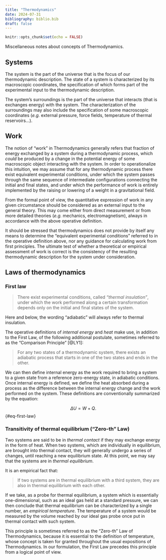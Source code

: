 ```yaml
---
title: "Thermodynamics"
date: 2024-07-31
bibliography: biblio.bib
draft: false
---
```


```r
knitr::opts_chunk$set(echo = FALSE)
```

Miscellaneous notes about concepts of Thermodynamics.

## Systems

The system is the part of the universe that is the focus of our thermodynamic description. The state of a system is characterized by its macroscopic coordinates, the specification of which forms part of the experimental input to the thermodynamic description.

The system's surroundings is the part of the universe that interacts (that is exchanges energy) with the system. The characterization of the surroundings may also include the specification of some macroscopic coordinates (*e.g.* external pressure, force fields, temperature of thermal reservoirs...).

## Work

The notion of "work" in Thermodynamics generally refers that fraction of energy exchanged by a system during a thermodynamic process, which *could* be produced by a change in the potential energy of some macroscopic object interacting with the system. In order to operationalize this intuition, we may assume that for any thermodynamic process there exist equivalent experimental conditions, under which the system passes through the same sequence of intermediate configurations connecting the initial and final states, and under which the performance of work is entirely implemented by the raising or lowering of a weight in a gravitational field.

From the formal point of view, the quantitative expression of work in any given circumstance should be considered as an external input to the general theory. This may come either from direct measurement or from more detailed theories (*e.g.* mechanics, electromagnetism), always in accordance with the above operative definition.

It should be stressed that thermodynamics does not provide by itself any means to determine the "equivalent experimental conditions" referred to in the operative definition above, nor any guidance for calculating work from first principles. The ultimate test of whether a theoretical or empirical assessment of work is correct is the consistency of the resulting thermodynamic description for the system under consideration.

## Laws of thermodynamics

### First law

> There exist experimental conditions, called *"thermal insulation"*, under which the work performed along a certain transformation depends only on the initial and final states of the system.

Here and below, the wording "adiabatic" will always refer to thermal insulation.

The operative definitions of *internal energy* and *heat* make use, in addition to the First Law, of the following additional postulate, sometimes referred to as the "Comparison Principle" [@LY1]:

> For any two states of a thermodynamic system, there exists an adiabatic process that starts in one of the two states and ends in the other.

We can then define internal energy as the work required to bring a system to a given state from a reference zero-energy state, in adiabatic conditions. Once internal energy is defined, we define the heat absorbed during a process as the difference between the internal energy change and the work performed on the system. These definitions are conventionally summarized by the equation:

$$
\Delta U = W+Q.
$$ {#eq-first-law}

### Transitivity of thermal equilibrium ("Zero-th" Law)

Two systems are said to be in *thermal contact* if they may exchange energy in the form of heat. When two systems, which are individually in equilibrium, are brought into thermal contact, they will generally undergo a series of changes, until reaching a new equilibrium state. At this point, we may say that the systems are in *thermal equilibrium*.

It is an empirical fact that:

> If two systems are in thermal equilibrium with a third system, they are also in thermal equilibrium with each other.

If we take, as a probe for thermal equilibrium, a system which is essentially one-dimensional, such as an ideal gas held at a standard pressure, we can then conclude that thermal equilibrium can be characterized by a single number, an *empirical temperature*. The temperature of a system would be measured by the volume reached by our ideal gas probe once put in thermal contact with such system.

This principle is sometimes referred to as the "Zero-th" Law of Thermodynamics, because it is essential to the definition of temperature, whose concept is taken for granted throughout the usual expositions of Thermodynamics. In our formulation, the First Law precedes this principle from a logical point of view.
